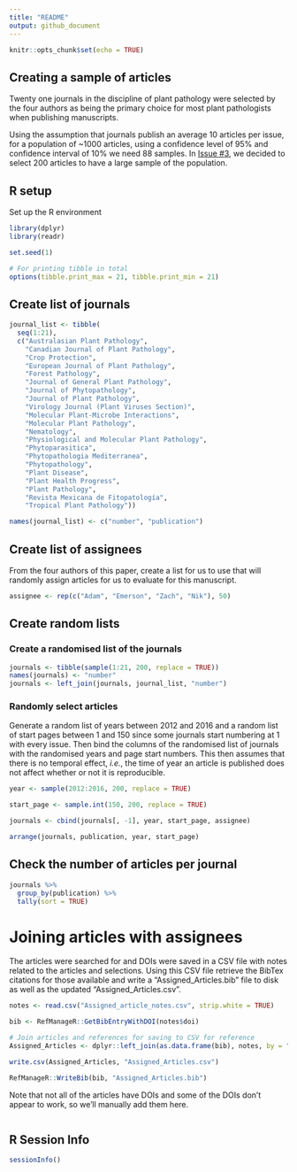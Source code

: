 ```yaml
---
title: "README"
output: github_document
---
```


```r
knitr::opts_chunk$set(echo = TRUE)
```

## Creating a sample of articles

Twenty one journals in the discipline of plant pathology were selected by the four authors as being the primary choice for most plant pathologists when publishing manuscripts.

Using the assumption that journals publish an average 10 articles per issue, for a population of ~1000 articles, using a confidence level of 95% and confidence interval of 10% we need 88 samples. In [Issue #3](https://github.com/adamhsparks/Reproducible-Research-in-Plant-Pathology/issues/3), we decided to select 200 articles to have a large sample of the population.

## R setup
Set up the R environment

```r
library(dplyr)
library(readr)

set.seed(1)

# For printing tibble in total
options(tibble.print_max = 21, tibble.print_min = 21)
```
## Create list of journals

```r
journal_list <- tibble(
  seq(1:21),
  c("Australasian Plant Pathology",
    "Canadian Journal of Plant Pathology",
    "Crop Protection",
    "European Journal of Plant Pathology",
    "Forest Pathology",
    "Journal of General Plant Pathology",
    "Journal of Phytopathology",
    "Journal of Plant Pathology",
    "Virology Journal (Plant Viruses Section)",
    "Molecular Plant-Microbe Interactions",
    "Molecular Plant Pathology",
    "Nematology",
    "Physiological and Molecular Plant Pathology",
    "Phytoparasitica",
    "Phytopathologia Mediterranea",
    "Phytopathology",
    "Plant Disease",
    "Plant Health Progress",
    "Plant Pathology",
    "Revista Mexicana de Fitopatología",
    "Tropical Plant Pathology"))

names(journal_list) <- c("number", "publication")
```

## Create list of assignees
From the four authors of this paper, create a list for us to use that will randomly assign articles for us to evaluate for this manuscript.

```r
assignee <- rep(c("Adam", "Emerson", "Zach", "Nik"), 50)

```

## Create random lists

### Create a randomised list of the journals

```r
journals <- tibble(sample(1:21, 200, replace = TRUE))
names(journals) <- "number"
journals <- left_join(journals, journal_list, "number")
```

### Randomly select articles
Generate a random list of years between 2012 and 2016 and a random list of start pages between 1 and 150 since some journals start numbering at 1 with every issue. Then bind the columns of the randomised list of journals with the randomised years and page start numbers. This then assumes that there is no temporal effect, _i.e._, the time of year an article is published does not affect whether or not it is reproducible.


```r

year <- sample(2012:2016, 200, replace = TRUE)

start_page <- sample.int(150, 200, replace = TRUE)

journals <- cbind(journals[, -1], year, start_page, assignee)

arrange(journals, publication, year, start_page)

```

## Check the number of articles per journal

```r
journals %>%  
  group_by(publication) %>% 
  tally(sort = TRUE) 
```

# Joining articles with assignees
The articles were searched for and DOIs were saved in a CSV file with notes related to the articles and selections. Using this CSV file retrieve the BibTex citations for those available and write a "Assigned_Articles.bib" file to disk as well as the updated "Assigned_Articles.csv".

```r
notes <- read.csv("Assigned_article_notes.csv", strip.white = TRUE)

bib <- RefManageR::GetBibEntryWithDOI(notes$doi)

# Join articles and references for saving to CSV for reference
Assigned_Articles <- dplyr::left_join(as.data.frame(bib), notes, by = "doi")

write.csv(Assigned_Articles, "Assigned_Articles.csv")

RefManageR::WriteBib(bib, "Assigned_Articles.bib")

```

Note that not all of the articles have DOIs and some of the DOIs don't appear to work, so we'll manually add them here.

```r

```

## R Session Info
```r
sessionInfo()
```
